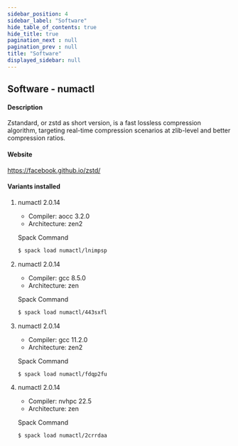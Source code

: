 ```yaml
---
sidebar_position: 4
sidebar_label: "Software"
hide_table_of_contents: true
hide_title: true
pagination_next : null
pagination_prev : null
title: "Software"
displayed_sidebar: null
---
```


## Software - numactl


#### Description
Zstandard, or zstd as short version, is a fast lossless compression algorithm, targeting real-time compression scenarios at zlib-level and better compression ratios.

#### Website
https://facebook.github.io/zstd/

#### Variants installed

1. numactl 2.0.14

    - Compiler: aocc 3.2.0
    - Architecture: zen2

    Spack Command
    ```bash
    $ spack load numactl/lnimpsp
    ```

2. numactl 2.0.14

    - Compiler: gcc 8.5.0
    - Architecture: zen

    Spack Command
    ```bash
    $ spack load numactl/443sxfl
    ```

3. numactl 2.0.14

    - Compiler: gcc 11.2.0
    - Architecture: zen2

    Spack Command
    ```bash
    $ spack load numactl/fdqp2fu
    ```

4. numactl 2.0.14

    - Compiler: nvhpc 22.5
    - Architecture: zen

    Spack Command
    ```bash
    $ spack load numactl/2crrdaa
    ```
